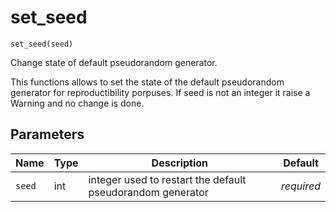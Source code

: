 # set_seed { #sim_2024.set_seed }

`set_seed(seed)`

Change state of default pseudorandom generator.

This functions allows to set the state of the default pseudorandom generator for reproductibility porpuses.
If seed is not an integer it raise a Warning and no change is done.

## Parameters

| Name   | Type   | Description                                                | Default    |
|--------|--------|------------------------------------------------------------|------------|
| `seed` | int    | integer used to restart the default pseudorandom generator | _required_ |